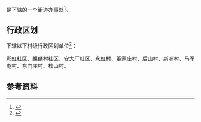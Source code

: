 {{中国乡级行政区|52/04/02/008/000}}

'''{{PAGENAMEBASE}}'''是{{PRC admin/fullname|52/04/02/008/000|3}}下辖的一个[[街道办事处|街道办事处]]<ref>{{PRC admin/ref sgc|{{PRC admin/parent|52/04/02/008/000}}}}</ref>。

== 行政区划 ==
{{PAGENAMEBASE}}下辖以下村级行政区划单位<ref>{{PRC admin/ref sgc|52/04/02/008/000}}</ref>：

彩虹社区、麒麟村社区、安大厂社区、永虹村、董家庄村、后山村、新哨村、马军屯村、东门庄村、核山村。

== 参考资料 ==
{{reflist}}

{{贵州行政区划小作品}}
{{PRC admin/navcat|52/04/02/008/000}}